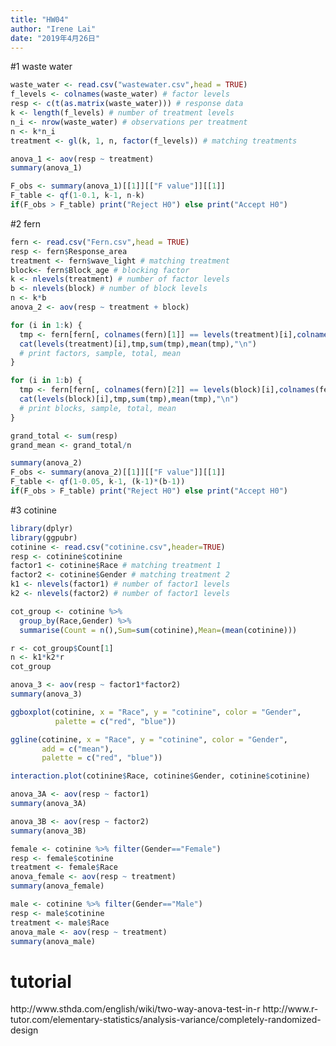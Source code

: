```yaml
---
title: "HW04"
author: "Irene Lai"
date: "2019年4月26日"
---
```


#1 waste water
```r
waste_water <- read.csv("wastewater.csv",head = TRUE)
f_levels <- colnames(waste_water) # factor levels 
resp <- c(t(as.matrix(waste_water))) # response data 
k <- length(f_levels) # number of treatment levels 
n_i <- nrow(waste_water) # observations per treatment
n <- k*n_i
treatment <- gl(k, 1, n, factor(f_levels)) # matching treatments

anova_1 <- aov(resp ~ treatment)
summary(anova_1) 

F_obs <- summary(anova_1)[[1]][["F value"]][[1]]
F_table <- qf(1-0.1, k-1, n-k)
if(F_obs > F_table) print("Reject H0") else print("Accept H0")
```

#2 fern
```r
fern <- read.csv("Fern.csv",head = TRUE)
resp <- fern$Response_area
treatment <- fern$wave_light # matching treatment 
block<- fern$Block_age # blocking factor 
k <- nlevels(treatment) # number of factor levels 
b <- nlevels(block) # number of block levels
n <- k*b 
anova_2 <- aov(resp ~ treatment + block) 

for (i in 1:k) {
  tmp <- fern[fern[, colnames(fern)[1]] == levels(treatment)[i],colnames(fern)[3]]
  cat(levels(treatment)[i],tmp,sum(tmp),mean(tmp),"\n")
  # print factors, sample, total, mean
}

for (i in 1:b) {
  tmp <- fern[fern[, colnames(fern)[2]] == levels(block)[i],colnames(fern)[3]]
  cat(levels(block)[i],tmp,sum(tmp),mean(tmp),"\n")
  # print blocks, sample, total, mean
}

grand_total <- sum(resp)
grand_mean <- grand_total/n

summary(anova_2) 
F_obs <- summary(anova_2)[[1]][["F value"]][[1]]
F_table <- qf(1-0.05, k-1, (k-1)*(b-1))
if(F_obs > F_table) print("Reject H0") else print("Accept H0")
```

#3 cotinine
```r
library(dplyr)
library(ggpubr)
cotinine <- read.csv("cotinine.csv",header=TRUE)
resp <- cotinine$cotinine
factor1 <- cotinine$Race # matching treatment 1
factor2 <- cotinine$Gender # matching treatment 2
k1 <- nlevels(factor1) # number of factor1 levels 
k2 <- nlevels(factor2) # number of factor1 levels 

cot_group <- cotinine %>%
  group_by(Race,Gender) %>%
  summarise(Count = n(),Sum=sum(cotinine),Mean=(mean(cotinine)))

r <- cot_group$Count[1]
n <- k1*k2*r
cot_group

anova_3 <- aov(resp ~ factor1*factor2) 
summary(anova_3)

ggboxplot(cotinine, x = "Race", y = "cotinine", color = "Gender",
          palette = c("red", "blue"))

ggline(cotinine, x = "Race", y = "cotinine", color = "Gender",
       add = c("mean"),
       palette = c("red", "blue"))

interaction.plot(cotinine$Race, cotinine$Gender, cotinine$cotinine)

anova_3A <- aov(resp ~ factor1) 
summary(anova_3A)

anova_3B <- aov(resp ~ factor2) 
summary(anova_3B)

female <- cotinine %>% filter(Gender=="Female")
resp <- female$cotinine
treatment <- female$Race
anova_female <- aov(resp ~ treatment) 
summary(anova_female)

male <- cotinine %>% filter(Gender=="Male")
resp <- male$cotinine
treatment <- male$Race
anova_male <- aov(resp ~ treatment) 
summary(anova_male)

```
# tutorial
http://www.sthda.com/english/wiki/two-way-anova-test-in-r
http://www.r-tutor.com/elementary-statistics/analysis-variance/completely-randomized-design

